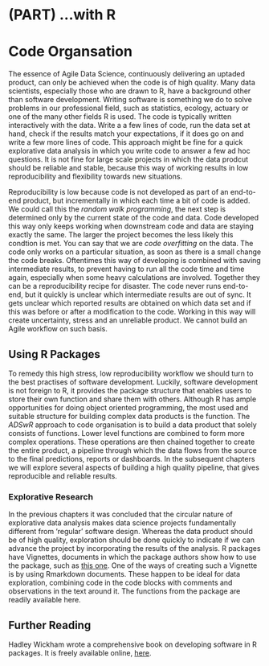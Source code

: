 # (PART) ...with R {-}

# Code Organsation

The essence of Agile Data Science, continuously delivering an uptaded product, can only be achieved when the code is of high quality. Many data scientists, especially those who are drawn to R, have a background other than software development. Writing software is something we do to solve problems in our professional field, such as statistics, ecology, actuary or one of the many other fields R is used. The code is typically written interactively with the data. Write a a few lines of code, run the data set at hand, check if the results match your expectations, if it does go on and write a few more lines of code. This approach might be fine for a quick explorative data analysis in which you write code to answer a few ad hoc questions. It is not fine for large scale projects in which the data prodcut should be reliable and stable, because this way of working results in low reproducibility and flexibility towards new situations. 

Reproducibility is low because code is not developed as part of an end-to-end product, but incrementally in which each time a bit of code is added. We could call this the *random walk programming*, the next step is determined only by the current state of the code and data. Code developed this way only keeps working when downstream code and data are staying exactly the same. The larger the project becomes the less likely this condtion is met. You can say that we are *code overfitting* on the data. The code only works on a particular situation, as soon as there is a small change the code breaks. Oftentimes this way of developing is combined with saving intermediate results, to prevent having to run all the code time and time again, especially when some heavy calculations are involved. Together they can be a reproducibility recipe for disaster. The code never runs end-to-end, but it quickly is unclear which intermediate results are out of sync. It gets unclear which reported results are obtained on which data set and if this was before or after a modification to the code. Working in this way will create uncertainty, stress and an unreliable product. We cannot build an Agile workflow on such basis.

## Using R Packages

To remedy this high stress, low reproducibility workflow we should turn to the best practises of software development. Luckily, software development is not foreign to R, it provides the package structure that enables users to store their own function and share them with others. Although R has ample opportunities for doing object oriented programming, the most used and suitable structure for building complex data products is the function. The *ADSwR* approach to code organisation is to build a data product that solely consists of functions. Lower level functions are combined to form more complex operations. These operations are then chained together to create the entire product, a pipeline through which the data flows from the source to the final predictions, reports or dashboards. In the subsequent chapters we will explore several aspects of building a high quality pipeline, that gives reproducible and reliable results. 

### Explorative Research
In the previous chapters it was concluded that the circular nature of explorative data analysis makes data science projects fundamentally different from 'regular' software design. Whereas the data product should be of high quality, exploration should be done quickly to indicate if we can advance the project by incorporating the results of the analysis. R packages have Vignettes, documents in which the package authors show how to use the package, such as [this one](https://cran.r-project.org/web/packages/padr/vignettes/padr.html). One of the ways of creating such a Vignette is by using Rmarkdown documents. These happen to be ideal for data exploration, combining code in the code blocks with comments and observations in the text around it. The functions from the package are readily available here.

## Further Reading

Hadley Wickham wrote a comprehensive book on developing software in R packages. It is freely available online, [here](http://r-pkgs.had.co.nz/).
